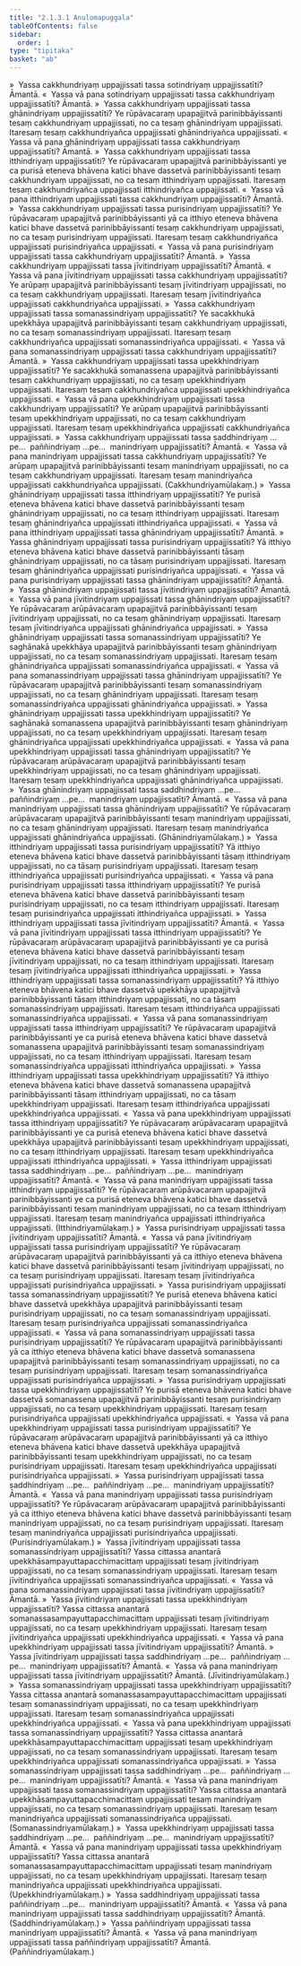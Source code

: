 ```yaml
---
title: "2.1.3.1 Anulomapuggala"
tableOfContents: false
sidebar:
  order: 1
type: "tipitaka"
basket: "ab"
---
```



<DynamicBreadcrumb />

<Division number="281">

<Paragraph number="2416">
»  Yassa cakkhundriyaṃ uppajjissati tassa sotindriyaṃ uppajjissatīti? Āmantā.
</Paragraph>

<Paragraph number="2417">
«  Yassa vā pana sotindriyaṃ uppajjissati tassa cakkhundriyaṃ uppajjissatīti? Āmantā.
</Paragraph>

<Paragraph number="2418">
»  Yassa cakkhundriyaṃ uppajjissati tassa ghānindriyaṃ uppajjissatīti?
</Paragraph>

<Paragraph number="2419">
Ye rūpāvacaraṃ upapajjitvā parinibbāyissanti tesaṃ cakkhundriyaṃ uppajjissati, no ca tesaṃ ghānindriyaṃ uppajjissati. Itaresaṃ tesaṃ cakkhundriyañca uppajjissati ghānindriyañca uppajjissati.
</Paragraph>

<Paragraph number="2420">
«  Yassa vā pana ghānindriyaṃ uppajjissati tassa cakkhundriyaṃ uppajjissatīti? Āmantā.
</Paragraph>

<Paragraph number="2421">
»  Yassa cakkhundriyaṃ uppajjissati tassa itthindriyaṃ uppajjissatīti?
</Paragraph>

<Paragraph number="2422">
Ye rūpāvacaraṃ upapajjitvā parinibbāyissanti ye ca purisā eteneva bhāvena katici bhave dassetvā parinibbāyissanti tesaṃ cakkhundriyaṃ uppajjissati, no ca tesaṃ itthindriyaṃ uppajjissati. Itaresaṃ tesaṃ cakkhundriyañca uppajjissati itthindriyañca uppajjissati.
</Paragraph>

<Paragraph number="2423">
«  Yassa vā pana itthindriyaṃ uppajjissati tassa cakkhundriyaṃ uppajjissatīti? Āmantā.
</Paragraph>

<Paragraph number="2424">
»  Yassa cakkhundriyaṃ uppajjissati tassa purisindriyaṃ uppajjissatīti?
</Paragraph>

<Paragraph number="2425">
Ye rūpāvacaraṃ upapajjitvā parinibbāyissanti yā ca itthiyo eteneva bhāvena katici bhave dassetvā parinibbāyissanti tesaṃ cakkhundriyaṃ uppajjissati, no ca tesaṃ purisindriyaṃ uppajjissati. Itaresaṃ tesaṃ cakkhundriyañca uppajjissati purisindriyañca uppajjissati.
</Paragraph>

<Paragraph number="2426">
«  Yassa vā pana purisindriyaṃ uppajjissati tassa cakkhundriyaṃ uppajjissatīti? Āmantā.
</Paragraph>

<Paragraph number="2427">
»  Yassa cakkhundriyaṃ uppajjissati tassa jīvitindriyaṃ uppajjissatīti? Āmantā.
</Paragraph>

<Paragraph number="2428">
«  Yassa vā pana jīvitindriyaṃ uppajjissati tassa cakkhundriyaṃ uppajjissatīti?
</Paragraph>

<Paragraph number="2429">
Ye arūpaṃ upapajjitvā parinibbāyissanti tesaṃ jīvitindriyaṃ uppajjissati, no ca tesaṃ cakkhundriyaṃ uppajjissati. Itaresaṃ tesaṃ jīvitindriyañca uppajjissati cakkhundriyañca uppajjissati.
</Paragraph>

<Paragraph number="2430">
»  Yassa cakkhundriyaṃ uppajjissati tassa somanassindriyaṃ uppajjissatīti?
</Paragraph>

<Paragraph number="2431">
Ye sacakkhukā upekkhāya upapajjitvā parinibbāyissanti tesaṃ cakkhundriyaṃ uppajjissati, no ca tesaṃ somanassindriyaṃ uppajjissati. Itaresaṃ tesaṃ cakkhundriyañca uppajjissati somanassindriyañca uppajjissati.
</Paragraph>

<Paragraph number="2432">
«  Yassa vā pana somanassindriyaṃ uppajjissati tassa cakkhundriyaṃ uppajjissatīti? Āmantā.
</Paragraph>

<Paragraph number="2433">
»  Yassa cakkhundriyaṃ uppajjissati tassa upekkhindriyaṃ uppajjissatīti?
</Paragraph>

<Paragraph number="2434">
Ye sacakkhukā somanassena upapajjitvā parinibbāyissanti tesaṃ cakkhundriyaṃ uppajjissati, no ca tesaṃ upekkhindriyaṃ uppajjissati. Itaresaṃ tesaṃ cakkhundriyañca uppajjissati upekkhindriyañca uppajjissati.
</Paragraph>

<Paragraph number="2435">
«  Yassa vā pana upekkhindriyaṃ uppajjissati tassa cakkhundriyaṃ uppajjissatīti?
</Paragraph>

<Paragraph number="2436">
Ye arūpaṃ upapajjitvā parinibbāyissanti tesaṃ upekkhindriyaṃ uppajjissati, no ca tesaṃ cakkhundriyaṃ uppajjissati. Itaresaṃ tesaṃ upekkhindriyañca uppajjissati cakkhundriyañca uppajjissati.
</Paragraph>

<Paragraph number="2437">
»  Yassa cakkhundriyaṃ uppajjissati tassa saddhindriyaṃ …pe…  paññindriyaṃ …pe…  manindriyaṃ uppajjissatīti? Āmantā.
</Paragraph>

<Paragraph number="2438">
«  Yassa vā pana manindriyaṃ uppajjissati tassa cakkhundriyaṃ uppajjissatīti?
</Paragraph>

<Paragraph number="2439">
Ye arūpaṃ upapajjitvā parinibbāyissanti tesaṃ manindriyaṃ uppajjissati, no ca tesaṃ cakkhundriyaṃ uppajjissati. Itaresaṃ tesaṃ manindriyañca uppajjissati cakkhundriyañca uppajjissati. (Cakkhundriyamūlakaṃ.)
</Paragraph>

</Division>
<Division number="282">

<Paragraph number="2440">
»  Yassa ghānindriyaṃ uppajjissati tassa itthindriyaṃ uppajjissatīti?
</Paragraph>

<Paragraph number="2441">
Ye purisā eteneva bhāvena katici bhave dassetvā parinibbāyissanti tesaṃ ghānindriyaṃ uppajjissati, no ca tesaṃ itthindriyaṃ uppajjissati. Itaresaṃ tesaṃ ghānindriyañca uppajjissati itthindriyañca uppajjissati.
</Paragraph>

<Paragraph number="2442">
«  Yassa vā pana itthindriyaṃ uppajjissati tassa ghānindriyaṃ uppajjissatīti? Āmantā.
</Paragraph>

<Paragraph number="2443">
»  Yassa ghānindriyaṃ uppajjissati tassa purisindriyaṃ uppajjissatīti?
</Paragraph>

<Paragraph number="2444">
Yā itthiyo eteneva bhāvena katici bhave dassetvā parinibbāyissanti tāsaṃ ghānindriyaṃ uppajjissati, no ca tāsaṃ purisindriyaṃ uppajjissati. Itaresaṃ tesaṃ ghānindriyañca uppajjissati purisindriyañca uppajjissati.
</Paragraph>

<Paragraph number="2445">
«  Yassa vā pana purisindriyaṃ uppajjissati tassa ghānindriyaṃ uppajjissatīti? Āmantā.
</Paragraph>

<Paragraph number="2446">
»  Yassa ghānindriyaṃ uppajjissati tassa jīvitindriyaṃ uppajjissatīti? Āmantā.
</Paragraph>

<Paragraph number="2447">
«  Yassa vā pana jīvitindriyaṃ uppajjissati tassa ghānindriyaṃ uppajjissatīti?
</Paragraph>

<Paragraph number="2448">
Ye rūpāvacaraṃ arūpāvacaraṃ upapajjitvā parinibbāyissanti tesaṃ jīvitindriyaṃ uppajjissati, no ca tesaṃ ghānindriyaṃ uppajjissati. Itaresaṃ tesaṃ jīvitindriyañca uppajjissati ghānindriyañca uppajjissati.
</Paragraph>

<Paragraph number="2449">
»  Yassa ghānindriyaṃ uppajjissati tassa somanassindriyaṃ uppajjissatīti?
</Paragraph>

<Paragraph number="2450">
Ye saghānakā upekkhāya upapajjitvā parinibbāyissanti tesaṃ ghānindriyaṃ uppajjissati, no ca tesaṃ somanassindriyaṃ uppajjissati. Itaresaṃ tesaṃ ghānindriyañca uppajjissati somanassindriyañca uppajjissati.
</Paragraph>

<Paragraph number="2451">
«  Yassa vā pana somanassindriyaṃ uppajjissati tassa ghānindriyaṃ uppajjissatīti?
</Paragraph>

<Paragraph number="2452">
Ye rūpāvacaraṃ upapajjitvā parinibbāyissanti tesaṃ somanassindriyaṃ uppajjissati, no ca tesaṃ ghānindriyaṃ uppajjissati. Itaresaṃ tesaṃ somanassindriyañca uppajjissati ghānindriyañca uppajjissati.
</Paragraph>

<Paragraph number="2453">
»  Yassa ghānindriyaṃ uppajjissati tassa upekkhindriyaṃ uppajjissatīti?
</Paragraph>

<Paragraph number="2454">
Ye saghānakā somanassena upapajjitvā parinibbāyissanti tesaṃ ghānindriyaṃ uppajjissati, no ca tesaṃ upekkhindriyaṃ uppajjissati. Itaresaṃ tesaṃ ghānindriyañca uppajjissati upekkhindriyañca uppajjissati.
</Paragraph>

<Paragraph number="2455">
«  Yassa vā pana upekkhindriyaṃ uppajjissati tassa ghānindriyaṃ uppajjissatīti?
</Paragraph>

<Paragraph number="2456">
Ye rūpāvacaraṃ arūpāvacaraṃ upapajjitvā parinibbāyissanti tesaṃ upekkhindriyaṃ uppajjissati, no ca tesaṃ ghānindriyaṃ uppajjissati. Itaresaṃ tesaṃ upekkhindriyañca uppajjissati ghānindriyañca uppajjissati.
</Paragraph>

<Paragraph number="2457">
»  Yassa ghānindriyaṃ uppajjissati tassa saddhindriyaṃ …pe…  paññindriyaṃ …pe…  manindriyaṃ uppajjissatīti? Āmantā.
</Paragraph>

<Paragraph number="2458">
«  Yassa vā pana manindriyaṃ uppajjissati tassa ghānindriyaṃ uppajjissatīti?
</Paragraph>

<Paragraph number="2459">
Ye rūpāvacaraṃ arūpāvacaraṃ upapajjitvā parinibbāyissanti tesaṃ manindriyaṃ uppajjissati, no ca tesaṃ ghānindriyaṃ uppajjissati. Itaresaṃ tesaṃ manindriyañca uppajjissati ghānindriyañca uppajjissati. (Ghānindriyamūlakaṃ.)
</Paragraph>

</Division>
<Division number="283">

<Paragraph number="2460">
»  Yassa itthindriyaṃ uppajjissati tassa purisindriyaṃ uppajjissatīti?
</Paragraph>

<Paragraph number="2461">
Yā itthiyo eteneva bhāvena katici bhave dassetvā parinibbāyissanti tāsaṃ itthindriyaṃ uppajjissati, no ca tāsaṃ purisindriyaṃ uppajjissati. Itaresaṃ tesaṃ itthindriyañca uppajjissati purisindriyañca uppajjissati.
</Paragraph>

<Paragraph number="2462">
«  Yassa vā pana purisindriyaṃ uppajjissati tassa itthindriyaṃ uppajjissatīti?
</Paragraph>

<Paragraph number="2463">
Ye purisā eteneva bhāvena katici bhave dassetvā parinibbāyissanti tesaṃ purisindriyaṃ uppajjissati, no ca tesaṃ itthindriyaṃ uppajjissati. Itaresaṃ tesaṃ purisindriyañca uppajjissati itthindriyañca uppajjissati.
</Paragraph>

<Paragraph number="2464">
»  Yassa itthindriyaṃ uppajjissati tassa jīvitindriyaṃ uppajjissatīti? Āmantā.
</Paragraph>

<Paragraph number="2465">
«  Yassa vā pana jīvitindriyaṃ uppajjissati tassa itthindriyaṃ uppajjissatīti?
</Paragraph>

<Paragraph number="2466">
Ye rūpāvacaraṃ arūpāvacaraṃ upapajjitvā parinibbāyissanti ye ca purisā eteneva bhāvena katici bhave dassetvā parinibbāyissanti tesaṃ jīvitindriyaṃ uppajjissati, no ca tesaṃ itthindriyaṃ uppajjissati. Itaresaṃ tesaṃ jīvitindriyañca uppajjissati itthindriyañca uppajjissati.
</Paragraph>

<Paragraph number="2467">
»  Yassa itthindriyaṃ uppajjissati tassa somanassindriyaṃ uppajjissatīti?
</Paragraph>

<Paragraph number="2468">
Yā itthiyo eteneva bhāvena katici bhave dassetvā upekkhāya upapajjitvā parinibbāyissanti tāsaṃ itthindriyaṃ uppajjissati, no ca tāsaṃ somanassindriyaṃ uppajjissati. Itaresaṃ tesaṃ itthindriyañca uppajjissati somanassindriyañca uppajjissati.
</Paragraph>

<Paragraph number="2469">
«  Yassa vā pana somanassindriyaṃ uppajjissati tassa itthindriyaṃ uppajjissatīti?
</Paragraph>

<Paragraph number="2470">
Ye rūpāvacaraṃ upapajjitvā parinibbāyissanti ye ca purisā eteneva bhāvena katici bhave dassetvā somanassena upapajjitvā parinibbāyissanti tesaṃ somanassindriyaṃ uppajjissati, no ca tesaṃ itthindriyaṃ uppajjissati. Itaresaṃ tesaṃ somanassindriyañca uppajjissati itthindriyañca uppajjissati.
</Paragraph>

<Paragraph number="2471">
»  Yassa itthindriyaṃ uppajjissati tassa upekkhindriyaṃ uppajjissatīti?
</Paragraph>

<Paragraph number="2472">
Yā itthiyo eteneva bhāvena katici bhave dassetvā somanassena upapajjitvā parinibbāyissanti tāsaṃ itthindriyaṃ uppajjissati, no ca tāsaṃ upekkhindriyaṃ uppajjissati. Itaresaṃ tesaṃ itthindriyañca uppajjissati upekkhindriyañca uppajjissati.
</Paragraph>

<Paragraph number="2473">
«  Yassa vā pana upekkhindriyaṃ uppajjissati tassa itthindriyaṃ uppajjissatīti?
</Paragraph>

<Paragraph number="2474">
Ye rūpāvacaraṃ arūpāvacaraṃ upapajjitvā parinibbāyissanti ye ca purisā eteneva bhāvena katici bhave dassetvā upekkhāya upapajjitvā parinibbāyissanti tesaṃ upekkhindriyaṃ uppajjissati, no ca tesaṃ itthindriyaṃ uppajjissati. Itaresaṃ tesaṃ upekkhindriyañca uppajjissati itthindriyañca uppajjissati.
</Paragraph>

<Paragraph number="2475">
»  Yassa itthindriyaṃ uppajjissati tassa saddhindriyaṃ …pe…  paññindriyaṃ …pe…  manindriyaṃ uppajjissatīti? Āmantā.
</Paragraph>

<Paragraph number="2476">
«  Yassa vā pana manindriyaṃ uppajjissati tassa itthindriyaṃ uppajjissatīti?
</Paragraph>

<Paragraph number="2477">
Ye rūpāvacaraṃ arūpāvacaraṃ upapajjitvā parinibbāyissanti ye ca purisā eteneva bhāvena katici bhave dassetvā parinibbāyissanti tesaṃ manindriyaṃ uppajjissati, no ca tesaṃ itthindriyaṃ uppajjissati. Itaresaṃ tesaṃ manindriyañca uppajjissati itthindriyañca uppajjissati. (Itthindriyamūlakaṃ.)
</Paragraph>

</Division>
<Division number="284">

<Paragraph number="2478">
»  Yassa purisindriyaṃ uppajjissati tassa jīvitindriyaṃ uppajjissatīti? Āmantā.
</Paragraph>

<Paragraph number="2479">
«  Yassa vā pana jīvitindriyaṃ uppajjissati tassa purisindriyaṃ uppajjissatīti?
</Paragraph>

<Paragraph number="2480">
Ye rūpāvacaraṃ arūpāvacaraṃ upapajjitvā parinibbāyissanti yā ca itthiyo eteneva bhāvena katici bhave dassetvā parinibbāyissanti tesaṃ jīvitindriyaṃ uppajjissati, no ca tesaṃ purisindriyaṃ uppajjissati. Itaresaṃ tesaṃ jīvitindriyañca uppajjissati purisindriyañca uppajjissati.
</Paragraph>

<Paragraph number="2481">
»  Yassa purisindriyaṃ uppajjissati tassa somanassindriyaṃ uppajjissatīti?
</Paragraph>

<Paragraph number="2482">
Ye purisā eteneva bhāvena katici bhave dassetvā upekkhāya upapajjitvā parinibbāyissanti tesaṃ purisindriyaṃ uppajjissati, no ca tesaṃ somanassindriyaṃ uppajjissati. Itaresaṃ tesaṃ purisindriyañca uppajjissati somanassindriyañca uppajjissati.
</Paragraph>

<Paragraph number="2483">
«  Yassa vā pana somanassindriyaṃ uppajjissati tassa purisindriyaṃ uppajjissatīti?
</Paragraph>

<Paragraph number="2484">
Ye rūpāvacaraṃ upapajjitvā parinibbāyissanti yā ca itthiyo eteneva bhāvena katici bhave dassetvā somanassena upapajjitvā parinibbāyissanti tesaṃ somanassindriyaṃ uppajjissati, no ca tesaṃ purisindriyaṃ uppajjissati. Itaresaṃ tesaṃ somanassindriyañca uppajjissati purisindriyañca uppajjissati.
</Paragraph>

<Paragraph number="2485">
»  Yassa purisindriyaṃ uppajjissati tassa upekkhindriyaṃ uppajjissatīti?
</Paragraph>

<Paragraph number="2486">
Ye purisā eteneva bhāvena katici bhave dassetvā somanassena upapajjitvā parinibbāyissanti tesaṃ purisindriyaṃ uppajjissati, no ca tesaṃ upekkhindriyaṃ uppajjissati. Itaresaṃ tesaṃ purisindriyañca uppajjissati upekkhindriyañca uppajjissati.
</Paragraph>

<Paragraph number="2487">
«  Yassa vā pana upekkhindriyaṃ uppajjissati tassa purisindriyaṃ uppajjissatīti?
</Paragraph>

<Paragraph number="2488">
Ye rūpāvacaraṃ arūpāvacaraṃ upapajjitvā parinibbāyissanti yā ca itthiyo eteneva bhāvena katici bhave dassetvā upekkhāya upapajjitvā parinibbāyissanti tesaṃ upekkhindriyaṃ uppajjissati, no ca tesaṃ purisindriyaṃ uppajjissati. Itaresaṃ tesaṃ upekkhindriyañca uppajjissati purisindriyañca uppajjissati.
</Paragraph>

<Paragraph number="2489">
»  Yassa purisindriyaṃ uppajjissati tassa saddhindriyaṃ …pe…  paññindriyaṃ …pe…  manindriyaṃ uppajjissatīti? Āmantā.
</Paragraph>

<Paragraph number="2490">
«  Yassa vā pana manindriyaṃ uppajjissati tassa purisindriyaṃ uppajjissatīti?
</Paragraph>

<Paragraph number="2491">
Ye rūpāvacaraṃ arūpāvacaraṃ upapajjitvā parinibbāyissanti yā ca itthiyo eteneva bhāvena katici bhave dassetvā parinibbāyissanti tesaṃ manindriyaṃ uppajjissati, no ca tesaṃ purisindriyaṃ uppajjissati. Itaresaṃ tesaṃ manindriyañca uppajjissati purisindriyañca uppajjissati. (Purisindriyamūlakaṃ.)
</Paragraph>

</Division>
<Division number="285">

<Paragraph number="2492">
»  Yassa jīvitindriyaṃ uppajjissati tassa somanassindriyaṃ uppajjissatīti?
</Paragraph>

<Paragraph number="2493">
Yassa cittassa anantarā upekkhāsampayuttapacchimacittaṃ uppajjissati tesaṃ jīvitindriyaṃ uppajjissati, no ca tesaṃ somanassindriyaṃ uppajjissati. Itaresaṃ tesaṃ jīvitindriyañca uppajjissati somanassindriyañca uppajjissati.
</Paragraph>

<Paragraph number="2494">
«  Yassa vā pana somanassindriyaṃ uppajjissati tassa jīvitindriyaṃ uppajjissatīti? Āmantā.
</Paragraph>

<Paragraph number="2495">
»  Yassa jīvitindriyaṃ uppajjissati tassa upekkhindriyaṃ uppajjissatīti?
</Paragraph>

<Paragraph number="2496">
Yassa cittassa anantarā somanassasampayuttapacchimacittaṃ uppajjissati tesaṃ jīvitindriyaṃ uppajjissati, no ca tesaṃ upekkhindriyaṃ uppajjissati. Itaresaṃ tesaṃ jīvitindriyañca uppajjissati upekkhindriyañca uppajjissati.
</Paragraph>

<Paragraph number="2497">
«  Yassa vā pana upekkhindriyaṃ uppajjissati tassa jīvitindriyaṃ uppajjissatīti? Āmantā.
</Paragraph>

<Paragraph number="2498">
»  Yassa jīvitindriyaṃ uppajjissati tassa saddhindriyaṃ …pe…  paññindriyaṃ …pe…  manindriyaṃ uppajjissatīti? Āmantā.
</Paragraph>

<Paragraph number="2499">
«  Yassa vā pana manindriyaṃ uppajjissati tassa jīvitindriyaṃ uppajjissatīti? Āmantā. (Jīvitindriyamūlakaṃ.)
</Paragraph>

</Division>
<Division number="286">

<Paragraph number="2500">
»  Yassa somanassindriyaṃ uppajjissati tassa upekkhindriyaṃ uppajjissatīti?
</Paragraph>

<Paragraph number="2501">
Yassa cittassa anantarā somanassasampayuttapacchimacittaṃ uppajjissati tesaṃ somanassindriyaṃ uppajjissati, no ca tesaṃ upekkhindriyaṃ uppajjissati. Itaresaṃ tesaṃ somanassindriyañca uppajjissati upekkhindriyañca uppajjissati.
</Paragraph>

<Paragraph number="2502">
«  Yassa vā pana upekkhindriyaṃ uppajjissati tassa somanassindriyaṃ uppajjissatīti?
</Paragraph>

<Paragraph number="2503">
Yassa cittassa anantarā upekkhāsampayuttapacchimacittaṃ uppajjissati tesaṃ upekkhindriyaṃ uppajjissati, no ca tesaṃ somanassindriyaṃ uppajjissati. Itaresaṃ tesaṃ upekkhindriyañca uppajjissati somanassindriyañca uppajjissati.
</Paragraph>

<Paragraph number="2504">
»  Yassa somanassindriyaṃ uppajjissati tassa saddhindriyaṃ …pe…  paññindriyaṃ …pe…  manindriyaṃ uppajjissatīti? Āmantā.
</Paragraph>

<Paragraph number="2505">
«  Yassa vā pana manindriyaṃ uppajjissati tassa somanassindriyaṃ uppajjissatīti?
</Paragraph>

<Paragraph number="2506">
Yassa cittassa anantarā upekkhāsampayuttapacchimacittaṃ uppajjissati tesaṃ manindriyaṃ uppajjissati, no ca tesaṃ somanassindriyaṃ uppajjissati. Itaresaṃ tesaṃ manindriyañca uppajjissati somanassindriyañca uppajjissati. (Somanassindriyamūlakaṃ.)
</Paragraph>

</Division>
<Division number="287">

<Paragraph number="2507">
»  Yassa upekkhindriyaṃ uppajjissati tassa saddhindriyaṃ …pe…  paññindriyaṃ …pe…  manindriyaṃ uppajjissatīti? Āmantā.
</Paragraph>

<Paragraph number="2508">
«  Yassa vā pana manindriyaṃ uppajjissati tassa upekkhindriyaṃ uppajjissatīti?
</Paragraph>

<Paragraph number="2509">
Yassa cittassa anantarā somanassasampayuttapacchimacittaṃ uppajjissati tesaṃ manindriyaṃ uppajjissati, no ca tesaṃ upekkhindriyaṃ uppajjissati. Itaresaṃ tesaṃ manindriyañca uppajjissati upekkhindriyañca uppajjissati. (Upekkhindriyamūlakaṃ.)
</Paragraph>

</Division>
<Division number="288">

<Paragraph number="2510">
»  Yassa saddhindriyaṃ uppajjissati tassa paññindriyaṃ …pe…  manindriyaṃ uppajjissatīti? Āmantā.
</Paragraph>

<Paragraph number="2511">
«  Yassa vā pana manindriyaṃ uppajjissati tassa saddhindriyaṃ uppajjissatīti? Āmantā. (Saddhindriyamūlakaṃ.)
</Paragraph>

</Division>
<Division number="289">

<Paragraph number="2512">
»  Yassa paññindriyaṃ uppajjissati tassa manindriyaṃ uppajjissatīti? Āmantā.
</Paragraph>

<Paragraph number="2513">
«  Yassa vā pana manindriyaṃ uppajjissati tassa paññindriyaṃ uppajjissatīti? Āmantā. (Paññindriyamūlakaṃ.)
</Paragraph>
</Division>
